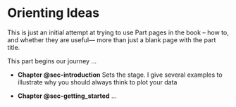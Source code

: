 # Orienting Ideas {#sec-orienting-ideas .unnumbered}

::: {.callout-warning title="`rownames` in R"}
This is just an initial attempt at trying to use Part pages in the book -- how to, and whether they are useful---
more than just a blank page with the part title.
:::

This part begins our journey ...

* **[Chapter]{.content-visible when-format="html"} @sec-introduction** Sets the stage. I give several examples to illustrate
why you should always think to plot your data

* **[Chapter]{.content-visible when-format="html"} @sec-getting_started** ...

